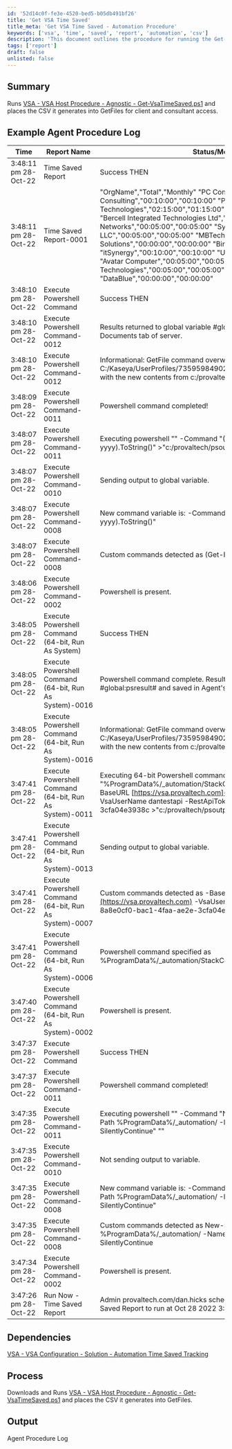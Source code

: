 ```yaml
---
id: '52d14c0f-fe3e-4520-bed5-b05db491bf26'
title: 'Get VSA Time Saved'
title_meta: 'Get VSA Time Saved - Automation Procedure'
keywords: ['vsa', 'time', 'saved', 'report', 'automation', 'csv']
description: 'This document outlines the procedure for running the Get-VsaTimeSaved.ps1 script, which generates a CSV report of time saved for various organizations. The report is then placed in the GetFiles directory for easy access by clients and consultants.'
tags: ['report']
draft: false
unlisted: false
---
```

## Summary

Runs [VSA - VSA Host Procedure - Agnostic - Get-VsaTimeSaved.ps1](https://proval.itglue.com/DOC-5078775-11262317) and places the CSV it generates into GetFiles for client and consultant access.

## Example Agent Procedure Log

| Time                    | Report Name                      | Status/Message                                                                                                                                                                                                                                   | User                     |
|-------------------------|----------------------------------|--------------------------------------------------------------------------------------------------------------------------------------------------------------------------------------------------------------------------------------------------|--------------------------|
| 3:48:11 pm 28-Oct-22    | Time Saved Report                | Success THEN                                                                                                                                                                                                                                     | provaltech.com/dan.hicks |
| 3:48:11 pm 28-Oct-22    | Time Saved Report-0001           | "OrgName","Total","Monthly" "PC Computing and Consulting","00:10:00","00:10:00" "ProVal Technologies","02:15:00","01:15:00" "Meriplex","00:10:00","00:10:00" "Bercell Integrated Technologies Ltd","00:10:00","00:10:00" "Groff Networks","00:05:00","00:05:00" "SysIntegrators, LLC","00:05:00","00:05:00" "MBTech","00:10:00","00:10:00" "CIO Solutions","00:00:00","00:00:00" "Binatech","00:10:00","00:10:00" "itSynergy","00:10:00","00:10:00" "Unnamed","00:00:00","00:00:00" "Avatar Computer","00:05:00","00:05:00" "Trinity Worldwide Technologies","00:05:00","00:05:00" "Test","00:00:00","00:00:00" "DataBlue","00:00:00","00:00:00" | provaltech.com/dan.hicks |
| 3:48:10 pm 28-Oct-22    | Execute Powershell Command       | Success THEN                                                                                                                                                                                                                                     | provaltech.com/dan.hicks |
| 3:48:10 pm 28-Oct-22    | Execute Powershell Command-0012  | Results returned to global variable #global:psresult# and saved in Documents tab of server.                                                                                                                                                   | provaltech.com/dan.hicks |
| 3:48:10 pm 28-Oct-22    | Execute Powershell Command-0012  | Informational: GetFile command overwrote the server file C:/Kaseya/UserProfiles/735959849026022/GetFiles/../docs/psoutput.txt with the new contents from c:/provaltech/psoutput.txt in THEN step 2.                                         | provaltech.com/dan.hicks |
| 3:48:09 pm 28-Oct-22    | Execute Powershell Command-0011  | Powershell command completed!                                                                                                                                                                                                                   | provaltech.com/dan.hicks |
| 3:48:07 pm 28-Oct-22    | Execute Powershell Command-0011  | Executing powershell "" -Command "(Get-Date -format MM-yyyy).ToString()" >"c:/provaltech/psoutput.txt"                                                                                                                                       | provaltech.com/dan.hicks |
| 3:48:07 pm 28-Oct-22    | Execute Powershell Command-0010  | Sending output to global variable.                                                                                                                                                                                                              | provaltech.com/dan.hicks |
| 3:48:07 pm 28-Oct-22    | Execute Powershell Command-0008  | New command variable is: -Command "(Get-Date -format MM-yyyy).ToString()"                                                                                                                                                                      | provaltech.com/dan.hicks |
| 3:48:07 pm 28-Oct-22    | Execute Powershell Command-0008  | Custom commands detected as (Get-Date -format MM-yyyy).ToString()                                                                                                                                                                            | provaltech.com/dan.hicks |
| 3:48:06 pm 28-Oct-22    | Execute Powershell Command-0002  | Powershell is present.                                                                                                                                                                                                                           | provaltech.com/dan.hicks |
| 3:48:05 pm 28-Oct-22    | Execute Powershell Command (64-bit, Run As System) | Success THEN                                                                                                                                                                                                                                     | provaltech.com/dan.hicks |
| 3:48:05 pm 28-Oct-22    | Execute Powershell Command (64-bit, Run As System)-0016 | Powershell command complete. Results returned to global variable #global:psresult# and saved in Agent's Documents tab of server.                                                                                                             | provaltech.com/dan.hicks |
| 3:48:05 pm 28-Oct-22    | Execute Powershell Command (64-bit, Run As System)-0016 | Informational: GetFile command overwrote the server file C:/Kaseya/UserProfiles/735959849026022/GetFiles/../docs/psoutput.txt with the new contents from c:/provaltech/psoutput.txt in THEN step 3.                                     | provaltech.com/dan.hicks |
| 3:47:41 pm 28-Oct-22    | Execute Powershell Command (64-bit, Run As System)-0011 | Executing 64-bit Powershell command as System: -file "%ProgramData%/_automation/StackContent/Get-VsaTimeSaved.ps1" -BaseURL [https://vsa.provaltech.com](https://vsa.provaltech.com) -VsaUserName dantestapi -RestApiToken 8a8e0cf0-bac1-4faa-ae2e-3cfa04e3938c >"c:/provaltech/psoutputtmp.txt" | provaltech.com/dan.hicks |
| 3:47:41 pm 28-Oct-22    | Execute Powershell Command (64-bit, Run As System)-0013 | Sending output to global variable.                                                                                                                                                                                                              | provaltech.com/dan.hicks |
| 3:47:41 pm 28-Oct-22    | Execute Powershell Command (64-bit, Run As System)-0007 | Custom commands detected as -BaseURL [https://vsa.provaltech.com](https://vsa.provaltech.com) -VsaUserName dantestapi -RestApiToken 8a8e0cf0-bac1-4faa-ae2e-3cfa04e3938c                                                                 | provaltech.com/dan.hicks |
| 3:47:41 pm 28-Oct-22    | Execute Powershell Command (64-bit, Run As System)-0006 | Powershell command specified as %ProgramData%/_automation/StackContent/Get-VsaTimeSaved.ps1                                                                                                                                                   | provaltech.com/dan.hicks |
| 3:47:40 pm 28-Oct-22    | Execute Powershell Command (64-bit, Run As System)-0002 | Powershell is present.                                                                                                                                                                                                                           | provaltech.com/dan.hicks |
| 3:47:37 pm 28-Oct-22    | Execute Powershell Command       | Success THEN                                                                                                                                                                                                                                     | provaltech.com/dan.hicks |
| 3:47:37 pm 28-Oct-22    | Execute Powershell Command-0011  | Powershell command completed!                                                                                                                                                                                                                   | provaltech.com/dan.hicks |
| 3:47:35 pm 28-Oct-22    | Execute Powershell Command-0011  | Executing powershell "" -Command "New-Item -ItemType Directory -Path %ProgramData%/_automation/ -Name StackContent -ErrorAction SilentlyContinue" ""                                                                                          | provaltech.com/dan.hicks |
| 3:47:35 pm 28-Oct-22    | Execute Powershell Command-0010  | Not sending output to variable.                                                                                                                                                                                                                  | provaltech.com/dan.hicks |
| 3:47:35 pm 28-Oct-22    | Execute Powershell Command-0008  | New command variable is: -Command "New-Item -ItemType Directory -Path %ProgramData%/_automation/ -Name StackContent -ErrorAction SilentlyContinue"                                                                                           | provaltech.com/dan.hicks |
| 3:47:35 pm 28-Oct-22    | Execute Powershell Command-0008  | Custom commands detected as New-Item -ItemType Directory -Path %ProgramData%/_automation/ -Name StackContent -ErrorAction SilentlyContinue                                                                                                     | provaltech.com/dan.hicks |
| 3:47:34 pm 28-Oct-22    | Execute Powershell Command-0002  | Powershell is present.                                                                                                                                                                                                                           | provaltech.com/dan.hicks |
| 3:47:26 pm 28-Oct-22    | Run Now - Time Saved Report      | Admin provaltech.com/dan.hicks scheduled procedure Run Now - Time Saved Report to run at Oct 28 2022 3:47PM                                                                                                                                 |                          |

## Dependencies

[VSA - VSA Configuration - Solution - Automation Time Saved Tracking](https://proval.itglue.com/DOC-5078775-11143659)

## Process

Downloads and Runs [VSA - VSA Host Procedure - Agnostic - Get-VsaTimeSaved.ps1](https://proval.itglue.com/DOC-5078775-11262317) and places the CSV it generates into GetFiles.

## Output

Agent Procedure Log











